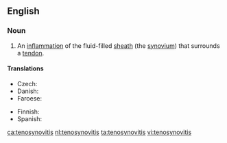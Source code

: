 ==English==

===Noun===
{{wikipedia}}
{{en-noun|~|tenosynovitides}}

# {{context|pathology|lang=en}} An [[inflammation]] of the fluid-filled [[sheath]] (the [[synovium]]) that surrounds a [[tendon]].

====Translations====
{{trans-top|inflammation}}
* Czech: {{t|cs|tenosynovitida|f}}
* Danish: {{t|da|seneskedehindebetændelse|c}}
* Faroese: {{t|fo|gø|n}}
{{trans-mid}}
* Finnish: {{t|fi|jännetuppitulehdus}}
* Spanish: {{t|es|tenosinovitis|f}}
{{trans-bottom}}

[[ca:tenosynovitis]]
[[nl:tenosynovitis]]
[[ta:tenosynovitis]]
[[vi:tenosynovitis]]